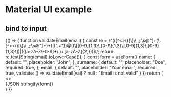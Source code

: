 # Material UI example


## bind to input

<Playground>
  {() => {
    function validateEmail(email) {
        const re = /^(([^<>()[\]\\.,;:\s@"]+(\.[^<>()[\]\\.,;:\s@"]+)*)|(".+"))@((\[[0-9]{1,3}\.[0-9]{1,3}\.[0-9]{1,3}\.[0-9]{1,3}\])|(([a-zA-Z\-0-9]+\.)+[a-zA-Z]{2,}))$/;
        return re.test(String(email).toLowerCase());
    }
    const form = useForm({
      name: {
        default: "",
        placeholder: "John",
      }, 
      surname: {
        default: "",
        placeholder: "Doe",
        required: true,
      },
      email: {
        default: "",
        placeholder: "Your email",
        required: true,
        validate: () => validateEmail(val) ? null : "Email is not valid"
      }
    })
    return (
      <>
        <TextField label="Name" {...form.name.bind()} />
        <TextField label="Surname" {...form.email.bind()} />
        <TextField label="Email" {...form.email.bind()} />
        <div>
            {JSON.stringify(form)}
        </div>
      </>
    )
  }}
</Playground>
